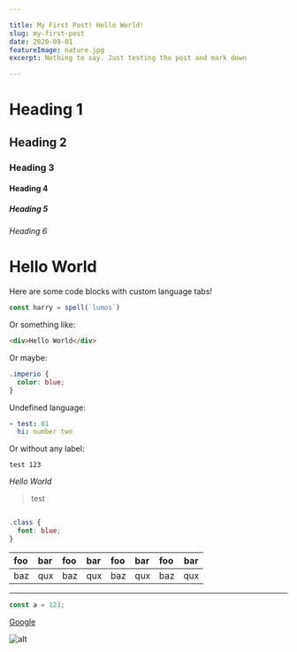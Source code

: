 ```yaml
---

title: My First Post! Hello World!
slug: my-first-post
date: 2020-09-01
featureImage: nature.jpg
excerpt: Nothing to say. Just testing the post and mark down

---
```

# Heading 1
## Heading 2
### Heading 3
#### Heading 4
##### Heading 5
###### Heading 6

# Hello World

Here are some code blocks with custom language tabs!

```js
const harry = spell(`lumos`)
```

Or something like:

```html
<div>Hello World</div>
```

Or maybe:

```css
.imperio {
  color: blue;
}
```

Undefined language:

```yaml
- test: 01
  hi: number two
```

Or without any label:

```
test 123
```


*Hello* _World_
> test

```css

.class {
  font: blue;
}

```

| foo | bar |foo | bar |foo | bar |foo | bar |
| :-- | :-- |:-- | :-- |:-- | :-- |:-- | :-: |
| baz | qux |baz | qux |baz | qux |baz | qux |

---
```js
const a = 123;
```

[Google](https://www.google.com)

![alt](nature.jpg)